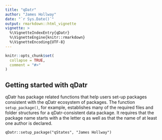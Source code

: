 ```yaml
---
title: "qDatr"
author: "James Hollway"
date: "`r Sys.Date()`"
output: rmarkdown::html_vignette
vignette: >
  %\VignetteIndexEntry{qDatr}
  %\VignetteEngine{knitr::rmarkdown}
  %\VignetteEncoding{UTF-8}
---
```


```r
knitr::opts_chunk$set(
  collapse = TRUE,
  comment = "#>"
)
```

## Getting started with qDatr

qDatr has package related functions that help users set-up packages consistent with the qDatr ecosystem of packages. 
The function `setup_package()`, for example, establishes many of the required files and folder structures for a qDatr-consistent data package. 
It requires that the package name starts with a the letter q as well as that the name of at least one author is declared. 

```
qDatr::setup_package("qStates", "James Hollway")
```
